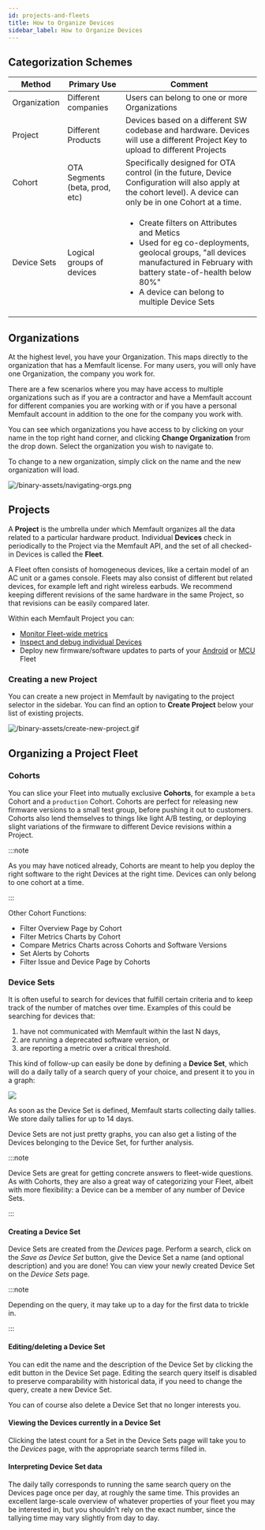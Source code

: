 ```yaml
---
id: projects-and-fleets
title: How to Organize Devices
sidebar_label: How to Organize Devices
---
```


## Categorization Schemes

<!-- Ugly inline HTML below to put a list inside a table cell in Markdown 😕 -->

| Method       | Primary Use                    | Comment                                                                                                                                                                                                                                          |
| ------------ | ------------------------------ | ------------------------------------------------------------------------------------------------------------------------------------------------------------------------------------------------------------------------------------------------ |
| Organization | Different companies            | Users can belong to one or more Organizations                                                                                                                                                                                                    |
| Project      | Different Products             | Devices based on a different SW codebase and hardware. Devices will use a different Project Key to upload to different Projects                                                                                                                  |
| Cohort       | OTA Segments (beta, prod, etc) | Specifically designed for OTA control (in the future, Device Configuration will also apply at the cohort level). A device can only be in one Cohort at a time.                                                                                   |
| Device Sets  | Logical groups of devices      | <ul><li>Create filters on Attributes and Metics</li><li>Used for eg co-deployments, geolocal groups, "all devices manufactured in February with battery state-of-health below 80%"</li><li>A device can belong to multiple Device Sets</li></ul> |

## Organizations

At the highest level, you have your Organization. This maps directly to the
organization that has a Memfault license. For many users, you will only have one
Organization, the company you work for.

There are a few scenarios where you may have access to multiple organizations
such as if you are a contractor and have a Memfault account for different
companies you are working with or if you have a personal Memfault account in
addition to the one for the company you work with.

You can see which organizations you have access to by clicking on your name in
the top right hand corner, and clicking **Change Organization** from the drop
down. Select the organization you wish to navigate to.

To change to a new organization, simply click on the name and the new
organization will load.

![/binary-assets/navigating-orgs.png](/binary-assets/navigating-orgs.png)

## Projects

A **Project** is the umbrella under which Memfault organizes all the data
related to a particular hardware product. Individual **Devices** check in
periodically to the Project via the Memfault API, and the set of all checked-in
Devices is called the **Fleet**.

A Fleet often consists of homogeneous devices, like a certain model of an AC
unit or a games console. Fleets may also consist of different but related
devices, for example left and right wireless earbuds. We recommend keeping
different revisions of the same hardware in the same Project, so that revisions
can be easily compared later.

Within each Memfault Project you can:

- [Monitor Fleet-wide metrics](./charts.mdx)
- [Inspect and debug individual Devices](./inspecting-a-device.mdx)
- Deploy new firmware/software updates to parts of your
  [Android](../android/android-releases-guide.mdx) or
  [MCU](../mcu/releases-guide.mdx) Fleet

### Creating a new Project

You can create a new project in Memfault by navigating to the project selector
in the sidebar. You can find an option to **Create Project** below your list of
existing projects.

![/binary-assets/create-new-project.gif](/binary-assets/create-new-project.gif)

<!--
TODO: more handholding on the project creation flow, maybe with MCU/Android/Linux tabs.
Probably best to document the "Settings" page (which is basically Project Settings) and
refer to that in the project creation docs, instead of duplicating it.
-->

## Organizing a Project Fleet

### Cohorts

You can slice your Fleet into mutually exclusive **Cohorts**, for example a
`beta` Cohort and a `production` Cohort. Cohorts are perfect for releasing new
firmware versions to a small test group, before pushing it out to customers.
Cohorts also lend themselves to things like light A/B testing, or deploying
slight variations of the firmware to different Device revisions within a
Project.

:::note

As you may have noticed already, Cohorts are meant to help you deploy the right
software to the right Devices at the right time. Devices can only belong to one
cohort at a time.

:::

Other Cohort Functions:

- Filter Overview Page by Cohort
- Filter Metrics Charts by Cohort
- Compare Metrics Charts across Cohorts and Software Versions
- Set Alerts by Cohorts
- Filter Issue and Device Page by Cohorts

<!-- TODO: how does one create cohorts, how do devices end up in them? -->

### Device Sets

It is often useful to search for devices that fulfill certain criteria and to
keep track of the number of matches over time. Examples of this could be
searching for devices that:

1. have not communicated with Memfault within the last N days,
2. are running a deprecated software version, or
3. are reporting a metric over a critical threshold.

This kind of follow-up can easily be done by defining a **Device Set**, which
will do a daily tally of a search query of your choice, and present it to you in
a graph:

![](/img/docs/platform/device-set-page-min.png)

As soon as the Device Set is defined, Memfault starts collecting daily tallies.
We store daily tallies for up to 14 days.

Device Sets are not just pretty graphs, you can also get a listing of the
Devices belonging to the Device Set, for further analysis.

:::note

Device Sets are great for getting concrete answers to fleet-wide questions. As
with Cohorts, they are also a great way of categorizing your Fleet, albeit with
more flexibility: a Device can be a member of any number of Device Sets.

:::

#### Creating a Device Set

Device Sets are created from the _Devices_ page. Perform a search, click on the
_Save as Device Set_ button, give the Device Set a name (and optional
description) and you are done! You can view your newly created Device Set on the
_Device Sets_ page.

:::note

Depending on the query, it may take up to a day for the first data to trickle
in.

:::

#### Editing/deleting a Device Set

You can edit the name and the description of the Device Set by clicking the edit
button in the Device Set page. Editing the search query itself is disabled to
preserve comparability with historical data, if you need to change the query,
create a new Device Set.

You can of course also delete a Device Set that no longer interests you.

#### Viewing the Devices currently in a Device Set

Clicking the latest count for a Set in the Device Sets page will take you to the
_Devices_ page, with the appropriate search terms filled in.

#### Interpreting Device Set data

The daily tally corresponds to running the same search query on the Devices page
once per day, at roughly the same time. This provides an excellent large-scale
overview of whatever properties of your fleet you may be interested in, but you
shouldn't rely on the exact number, since the tallying time may vary slightly
from day to day.

<!--
TODO: Hardware Versions, Software Versions etc are also "organizational units", just in another dimension.
-->
